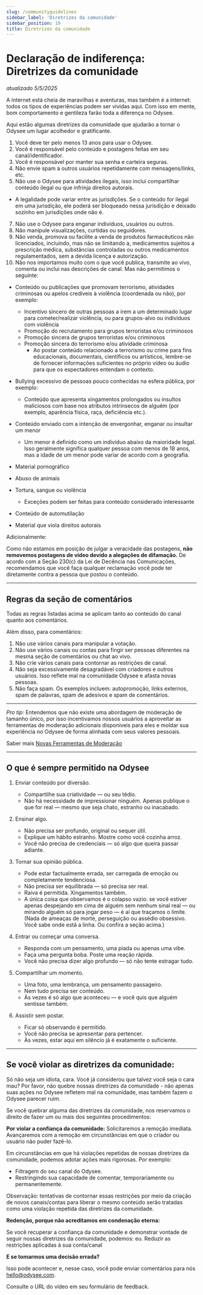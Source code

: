 ```yaml
---
slug: /communityguidelines
sidebar_label: 'Diretrizes da comunidade'
sidebar_position: 19
title: Diretrizes da comunidade
---
```


# Declaração de indiferença: Diretrizes da comunidade
*atualizado 5/5/2025*

A internet está cheia de maravilhas e aventuras, mas também é a internet: todos os tipos de experiências podem ser vividas aqui. Com isso em mente, bom comportamento e gentileza farão toda a diferença no Odysee.

Aqui estão algumas diretrizes da comunidade que ajudarão a tornar o Odysee um lugar acolhedor e gratificante.

1. Você deve ter pelo menos 13 anos para usar o Odysee.
2. Você é responsável pelo conteúdo e postagens feitas em seu canal/identificador.
3. Você é responsável por manter sua senha e carteira seguras.
4. Não envie spam a outros usuários repetidamente com mensagens/links, etc.
5. Não use o Odysee para atividades ilegais, isso inclui compartilhar conteúdo ilegal ou que infrinja direitos autorais.
* A legalidade pode variar entre as jurisdições. Se o conteúdo for ilegal em uma jurisdição, ele poderá ser bloqueado nessa jurisdição e deixado sozinho em jurisdições onde não é.
7. Não use o Odysee para enganar indivíduos, usuários ou outros.
8. Não manipule visualizações, curtidas ou seguidores.
9. Não venda, promova ou facilite a venda de produtos farmacêuticos não licenciados, incluindo, mas não se limitando a, medicamentos sujeitos a prescrição médica, substâncias controladas ou outros medicamentos regulamentados, sem a devida licença e autorização.
10. Não nos importamos muito com o que você publica, transmite ao vivo, comenta ou inclui nas descrições de canal. Mas não permitimos o seguinte:
*   Conteúdo ou publicações que promovam terrorismo, atividades criminosas ou apelos credíveis à violência (coordenada ou não), por exemplo:
    *   Incentivo sincero de outras pessoas a irem a um determinado lugar para cometer/realizar violência, ou para grupos-alvo ou indivíduos com violência
    *   Promoção do recrutamento para grupos terroristas e/ou criminosos
    *   Promoção sincera de grupos terroristas e/ou criminosos
    *   Promoção sincera do terrorismo e/ou atividade criminosa
		- Ao postar conteúdo relacionado a terrorismo ou crime para fins educacionais, documentais, científicos ou artísticos, lembre-se de fornecer informações suficientes no próprio vídeo ou áudio para que os espectadores entendam o contexto.

*   Bullying excessivo de pessoas pouco conhecidas na esfera pública, por exemplo:
    *   Conteúdo que apresenta xingamentos prolongados ou insultos maliciosos com base nos atributos intrínsecos de alguém (por exemplo, aparência física, raça, deficiência etc.).
*   Conteúdo enviado com a intenção de envergonhar, enganar ou insultar um menor

    * Um menor é definido como um indivíduo abaixo da maioridade legal. Isso geralmente significa qualquer pessoa com menos de 18 anos, mas a idade de um menor pode variar de acordo com a geografia.

*   Material pornográfico
*   Abuso de animais
*   Tortura, sangue ou violência
	* Exceções podem ser feitas para conteúdo considerado interessante
*   Conteúdo de automutilação
*   Material que viola direitos autorais

Adicionalmente:

Como não estamos em posição de julgar a veracidade das postagens, **não removemos postagens de vídeo devido a alegações de difamação.** De acordo com a Seção 230(c) da Lei de Decência nas Comunicações, recomendamos que você faça qualquer reclamação você pode ter diretamente contra a pessoa que postou o conteúdo.

---

## Regras da seção de comentários

Todas as regras listadas acima se aplicam tanto ao conteúdo do canal quanto aos comentários.

Além disso, para comentários:

1. Não use vários canais para manipular a votação.
2. Não use vários canais ou contas para fingir ser pessoas diferentes na mesma seção de comentários ou chat ao vivo.
3. Não crie vários canais para contornar as restrições de canal.
4. Não seja excessivamente desagradável com criadores e outros usuários. Isso reflete mal na comunidade Odysee e afasta novas pessoas.
5. Não faça spam. Os exemplos incluem: autopromoção, links externos, spam de palavras, spam de adesivos e spam de comentários.

---

_Pro tip:_ Entendemos que não existe uma abordagem de moderação de tamanho único, por isso incentivamos nossos usuários a aproveitar as ferramentas de moderação adicionais disponíveis para eles e moldar sua experiência no Odysee de forma alinhada com seus valores pessoais.

Saber mais [Novas Ferramentas de Moderação](https://odysee.com/@odyseebr:1/modera%C3%A7ao:c)

---

## O que é sempre permitido na Odysee

1. Enviar conteúdo por diversão.

   * Compartilhe sua criatividade — ou seu tédio.
   * Não há necessidade de impressionar ninguém. Apenas publique o que for real — mesmo que seja chato, estranho ou inacabado.

2. Ensinar algo.

   * Não precisa ser profundo, original ou sequer útil.
   * Explique um hábito estranho. Mostre como você cozinha arroz.
   * Você não precisa de credenciais — só algo que queira passar adiante.

3. Tornar sua opinião pública.

   * Pode estar factualmente errada, ser carregada de emoção ou completamente tendenciosa.
   * Não precisa ser equilibrada — só precisa ser real.
   * Raiva é permitida. Xingamentos também.
   * A única coisa que observamos é o colapso vazio: se você estiver apenas despejando em cima de alguém sem nenhum sinal real — ou mirando alguém só para jogar peso — é aí que traçamos o limite. (Nada de ameaças de morte, perseguição ou assédio obsessivo. Você sabe onde está a linha. Ou confira a seção acima.)

4. Entrar ou começar uma conversa.

   * Responda com um pensamento, uma piada ou apenas uma vibe.
   * Faça uma pergunta boba. Poste uma reação rápida.
   * Você não precisa dizer algo profundo — só não tente estragar tudo.

5. Compartilhar um momento.

   * Uma foto, uma lembrança, um pensamento passageiro.
   * Nem tudo precisa ser conteúdo.
   * Às vezes é só algo que aconteceu — e você quis que alguém sentisse também.

6. Assistir sem postar.

   * Ficar só observando é permitido.
   * Você não precisa se apresentar para pertencer.
   * Às vezes, estar aqui em silêncio já é exatamente o suficiente.

---

## Se você violar as diretrizes da comunidade:

Só não seja um idiota, cara. Você já considerou que talvez você seja o cara mau? Por favor, não quebre nossas diretrizes da comunidade - não apenas suas ações no Odysee refletem mal na comunidade, mas também fazem o Odysee parecer ruim.

Se você quebrar alguma das diretrizes da comunidade, nos reservamos o direito de fazer um ou mais dos seguintes procedimentos:

**Por violar a confiança da comunidade:**
Solicitaremos a remoção imediata. Avançaremos com a remoção em circunstâncias em que o criador ou usuário não puder fazê-lo.

Em circunstâncias em que há violações repetidas de nossas diretrizes da comunidade, podemos adotar ações mais rigorosas. Por exemplo:

* Filtragem do seu canal do Odysee.
* Restringindo sua capacidade de comentar, temporariamente ou permanentemente.

Observação: tentativas de contornar essas restrições por meio da criação de novos canais/contas para liberar o mesmo conteúdo serão tratadas como uma violação repetida das diretrizes da comunidade.

**Redenção, porque não acreditamos em condenação eterna:**

Se você recuperar a confiança da comunidade e demonstrar vontade de seguir nossas diretrizes da comunidade, podemos:
eu. Reduzir as restrições aplicadas à sua conta/canal

**E se tomarmos uma decisão errada?**

Isso pode acontecer e, nesse caso, você pode enviar comentários para nós hello@odysee.com.

Consulte o URL do vídeo em seu formulário de feedback.
